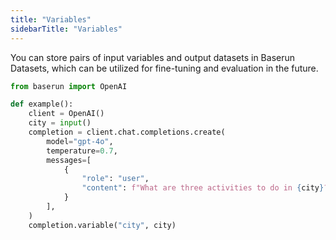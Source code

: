 ```yaml
---
title: "Variables"
sidebarTitle: "Variables"
---
```


You can store pairs of input variables and output datasets in Baserun Datasets, which can be utilized for fine-tuning and evaluation in the future.

<ParamField path="name" type="string" required></ParamField>
<ParamField path="value" type="JSON-serializable" required></ParamField>

```python
from baserun import OpenAI

def example():
    client = OpenAI()
    city = input()
    completion = client.chat.completions.create(
        model="gpt-4o",
        temperature=0.7,
        messages=[
            {
                "role": "user",
                "content": f"What are three activities to do in {city}?"
            }
        ],
    )
    completion.variable("city", city)
````
